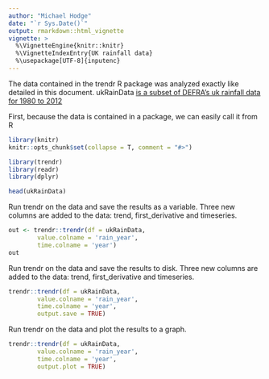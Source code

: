 ```yaml
---
author: "Michael Hodge"
date: "`r Sys.Date()`"
output: rmarkdown::html_vignette
vignette: >
  %\VignetteEngine{knitr::knitr}
  %\VignetteIndexEntry{UK rainfall data}
  %\usepackage[UTF-8]{inputenc}
---
```


The data contained in the trendr R package was analyzed exactly like detailed in this document. ukRainData [is a subset of DEFRA's uk rainfall data for 1980 to 2012](http://data.defra.gov.uk/statistics_2015/env/water/uk_rain_2014.csv)

First, because the data is contained in a package, we can easily call it from R


```r
library(knitr)
knitr::opts_chunk$set(collapse = T, comment = "#>")

library(trendr)
library(readr)
library(dplyr)

head(ukRainData)
```

Run trendr on the data and save the results as a variable. Three new columns are added to the data: trend, first_derivative and timeseries.

```r
out <- trendr::trendr(df = ukRainData,
        value.colname = 'rain_year',
        time.colname = 'year')
out
```

Run trendr on the data and save the results to disk. Three new columns are added to the data: trend, first_derivative and timeseries.

```r
trendr::trendr(df = ukRainData,
        value.colname = 'rain_year',
        time.colname = 'year',
        output.save = TRUE)
```

Run trendr on the data and plot the results to a graph.

```r
trendr::trendr(df = ukRainData,
        value.colname = 'rain_year',
        time.colname = 'year',
        output.plot = TRUE)
```
